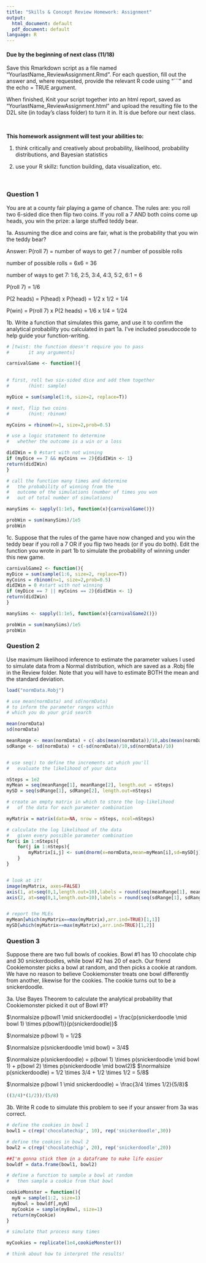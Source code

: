 ```yaml
---
title: "Skills & Concept Review Homework: Assignment"
output:
  html_document: default
  pdf_document: default
language: R
---
```


<!-- To render the assignment in Rmarkdown, enter the command below in the R console -->
<!-- rmarkdown::render("Review_Assignment.Rmd") -->

#### Due by the beginning of next class (11/18)

Save this Rmarkdown script as a file named “YourlastName_ReviewAssignment.Rmd”. 
For each question, fill out the answer and, where requested, 
provide the relevant R code using "```" and the echo = TRUE argument.

When finished, Knit your script together into an html report, 
saved as “YourlastName_ReviewAssignment.html” and upload the 
resulting file to the D2L site (in today’s class folder) to turn it in. 
It is due before our next class.

\

**This homework assignment will test your abilities to:**

1. think critically and creatively about probability, likelihood, probability distributions, and Bayesian statistics

2. use your R skillz: function building, data visualization, etc.

\

### Question 1

You are at a county fair playing a game of chance. 
The rules are: you roll two 6-sided dice then flip two coins.
If you roll a 7 AND both coins come up heads, you win the prize: 
a large stuffed teddy bear.

1a. Assuming the dice and coins are fair, 
what is the probability that you win the teddy bear?

Answer:
P(roll 7) = number of ways to get 7 / number of possible rolls

number of possible rolls = 6x6 = 36

number of ways to get 7: 1:6, 2:5, 3:4, 4:3, 5:2, 6:1 = 6

P(roll 7) = 1/6

P(2 heads) = P(head) x P(head) = 1/2 x 1/2 = 1/4

P(win) = P(roll 7) x P(2 heads) = 1/6 x 1/4 = 1/24

1b. Write a function that simulates this game, and use it to confirm 
the analytical probability you calculated in part 1a. I've included 
pseudocode to help guide your function-writing.


```r

# [twist: the function doesn't require you to pass
#		it any arguments]

carnivalGame <- function(){
  

# first, roll two six-sided dice and add them together
#		(hint: sample)

myDice = sum(sample(1:6, size=2, replace=T))

# next, flip two coins
#		(hint: rbinom)

myCoins = rbinom(n=1, size=2,prob=0.5)

# use a logic statement to determine 
#	whether the outcome is a win or a loss

didIWin = 0 #start with not winning
if (myDice == 7 && myCoins == 2){didIWin <- 1}
return(didIWin)
}

# call the function many times and determine  
#	the probability of winning from the 
#	outcome of the simulations (number of times you won
#	out of total number of simulations)

manySims <- sapply(1:1e5, function(x){carnivalGame()})

probWin = sum(manySims)/1e5
probWin

```

1c. Suppose that the rules of the game have now changed 
and you win the teddy bear if you roll a 7 OR if you flip 
two heads (or if you do both).  Edit the function you wrote in part 1b to 
simulate the probability of winning under this new game.

```r


carnivalGame2 <- function(){
myDice = sum(sample(1:6, size=2, replace=T))
myCoins = rbinom(n=1, size=2,prob=0.5)
didIWin = 0 #start with not winning
if (myDice == 7 || myCoins == 2){didIWin <- 1}
return(didIWin)
}

manySims <- sapply(1:1e5, function(x){carnivalGame2()})

probWin = sum(manySims)/1e5
probWin

```


### Question 2

Use maximum likelihood inference to estimate the parameter values 
I used to simulate data from a Normal distribution, 
which are saved as a .Robj file in the Review folder.
Note that you will have to estimate BOTH the mean and the 
standard deviation.

```r
load("normData.Robj")

# use mean(normData) and sd(normData)
# to inform the parameter ranges within 
# which you do your grid search

mean(normData)
sd(normData)

meanRange <- mean(normData) + c(-abs(mean(normData))/10,abs(mean(normData))/10)
sdRange <- sd(normData) + c(-sd(normData)/10,sd(normData)/10)


# use seq() to define the increments at which you'll 
#	evaluate the likelihood of your data

nSteps = 1e2
myMean = seq(meanRange[1], meanRange[2], length.out = nSteps)
mySD = seq(sdRange[1], sdRange[2], length.out=nSteps)

# create an empty matrix in which to store the log-likelihood
#	of the data for each parameter combination

myMatrix = matrix(data=NA, nrow = nSteps, ncol=nSteps)

# calculate the log likelihood of the data 
#	given every possible parameter combination
for(i in 1:nSteps){
	for(j in 1:nSteps){
		myMatrix[i,j] <- sum(dnorm(x=normData,mean=myMean[i],sd=mySD[j],log=TRUE))
	}
}


# look at it!
image(myMatrix, axes=FALSE)
axis(1, at=seq(0,1,length.out=10),labels = round(seq(meanRange[1], meanRange[2], length.out=10), digits=1))
axis(2, at=seq(0,1,length.out=10),labels = round(seq(sdRange[1], sdRange[2], length.out=10), digits=1))


# report the MLEs
myMean[which(myMatrix==max(myMatrix),arr.ind=TRUE)[1,1]]
mySD[which(myMatrix==max(myMatrix),arr.ind=TRUE)[1,2]]

```

### Question 3

Suppose there are two full bowls of cookies. 
Bowl #1 has 10 chocolate chip and 30 snickerdoodles, 
while bowl #2 has 20 of each. 
Our friend Cookiemonster picks a bowl at random, and then picks a cookie at random. 
We have no reason to believe Cookiemonster treats one bowl differently from another, 
likewise for the cookies. 
The cookie turns out to be a snickerdoodle.

 
3a. Use Bayes Theorem to calculate the analytical probability that 
Cookiemonster picked it out of Bowl #1?


$\normalsize p(bowl1 \mid snickerdoodle) = \frac{p(snickerdoodle \mid bowl  1) \times p(bowl1)}{p(snickerdoodle)}$

$\normalsize p(bowl 1) = 1/2$

$\normalsize p(snickerdoodle \mid bowl) = 3/4$

$\normalsize p(snickerdoodle) = p(bowl 1) \times p(snickerdoodle \mid bowl 1) + p(bowl 2) \times p(snickerdoodle \mid bowl2)$
$\normalsize p(snickerdoodle) = 1/2 \times 3/4 + 1/2 \times 1/2 = 5/8$


$\normalsize p(bowl  1 \mid snickerdoodle) =  \frac{3/4 \times 1/2}{5/8}$

```r
((3/4)*(1/2))/(5/8)
```



3b. Write R code to simulate this problem to see 
if your answer from 3a was correct.


```r
# define the cookies in bowl 1
bowl1 = c(rep('chocolatechip', 10), rep('snickerdoodle',30))

# define the cookies in bowl 2
bowl2 = c(rep('chocolatechip', 20), rep('snickerdoodle',20))

##I'm gonna stick them in a dataframe to make life easier
bowldf = data.frame(bowl1, bowl2)

# define a function to sample a bowl at random
#	then sample a cookie from that bowl

cookieMonster = function(){
  myN = sample(1:2, size=1)
  myBowl = bowldf[,myN]
  myCookie = sample(myBowl, size=1)
  return(myCookie)
}

# simulate that process many times

myCookies = replicate(1e4,cookieMonster())

# think about how to interpret the results!

```

